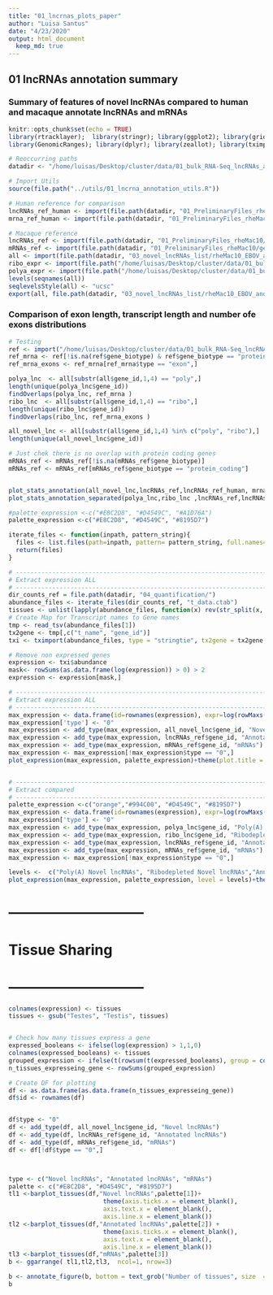 ```yaml
---
title: "01_lncrnas_plots_paper"
author: "Luisa Santus"
date: "4/23/2020"
output: html_document
  keep_md: true 
---
```


## 01 lncRNAs annotation summary

### Summary of features of novel lncRNAs compared to human and macaque annotate lncRNAs and mRNAs

```r
knitr::opts_chunk$set(echo = TRUE)
library(rtracklayer);  library(stringr); library(ggplot2); library(grid); library(gridExtra); library(RColorBrewer); library(readr); library(matrixStats)
library(GenomicRanges); library(dplyr); library(zeallot); library(tximport); library(ggpubr); library(plyr)

# Reoccurring paths
datadir <- "/home/luisas/Desktop/cluster/data/01_bulk_RNA-Seq_lncRNAs_annotation/"

# Import Utils 
source(file.path("../utils/01_lncrna_annotation_utils.R"))

# Human reference for comparison
lncRNAs_ref_human <- import(file.path(datadir, "01_PreliminaryFiles_rheMac10/gene_annotations/gencode.v26.GRCh38.annotation_knownlncRNAs.gtf"))
mrna_ref_human <- import(file.path(datadir, "01_PreliminaryFiles_rheMac10/gene_annotations/gencode.v26.GRCh38.annotation_knownMrnas.gtf"))

# Macaque reference 
lncRNAs_ref <- import(file.path(datadir, "01_PreliminaryFiles_rheMac10/gene_annotations/rheMac10_EBOV-Kikwit_lncrna.gtf"))
mRNAs_ref <- import(file.path(datadir, "01_PreliminaryFiles_rheMac10/gene_annotations/rheMac10_EBOV-Kikwit.gtf"))
all <- import(file.path(datadir, "03_novel_lncRNAs_list/rheMac10_EBOV_and_novel.gtf"))
ribo_expr <- import(file.path("/home/luisas/Desktop/cluster/data/01_bulk_RNA-Seq_lncRNAs_annotation/03_novel_lncRNAs_list/02_novel_expressed/novel_expressed_ribodepleted.gtf"))
polya_expr <- import(file.path("/home/luisas/Desktop/cluster/data/01_bulk_RNA-Seq_lncRNAs_annotation/03_novel_lncRNAs_list/02_novel_expressed/novel_expressed_polya.gtf"))
levels(seqnames(all))
seqlevelsStyle(all) <- "ucsc"
export(all, file.path(datadir, "03_novel_lncRNAs_list/rheMac10_EBOV_and_novel_ucsc.gtf"))
```
### Comparison of exon length, transcript length and number ofe exons distributions


```r
# Testing
ref <- import("/home/luisas/Desktop/cluster/data/01_bulk_RNA-Seq_lncRNAs_annotation/01_PreliminaryFiles_rheMac10/gene_annotations/rheMac10_EBOV-Kikwit.gtf")
ref_mrna <- ref[!is.na(ref$gene_biotype) & ref$gene_biotype == "protein_coding",]
ref_mrna_exons <- ref_mrna[ref_mrna$type == "exon",]

```


```r
polya_lnc  <- all[substr(all$gene_id,1,4) == "poly",]
length(unique(polya_lnc$gene_id))
findOverlaps(polya_lnc, ref_mrna )
ribo_lnc  <- all[substr(all$gene_id,1,4) == "ribo",]
length(unique(ribo_lnc$gene_id))
findOverlaps(ribo_lnc, ref_mrna_exons )

all_novel_lnc <- all[substr(all$gene_id,1,4) %in% c("poly", "ribo"),]
length(unique(all_novel_lnc$gene_id))

# Just chek there is no overlap with protein coding genes
mRNAs_ref <- mRNAs_ref[!is.na(mRNAs_ref$gene_biotype)]
mRNAs_ref <- mRNAs_ref[mRNAs_ref$gene_biotype == "protein_coding"]


plot_stats_annotation(all_novel_lnc,lncRNAs_ref,lncRNAs_ref_human, mrna_ref_human, mRNAs_ref)
plot_stats_annotation_separated(polya_lnc,ribo_lnc ,lncRNAs_ref,lncRNAs_ref_human, mrna_ref_human, mRNAs_ref)
```

```r

#palette_expression <-c("#E8C2D8", "#D4549C", "#A1D76A")
palette_expression <-c("#E8C2D8", "#D4549C", "#8195D7")

iterate_files <- function(inpath, pattern_string){
  files <- list.files(path=inpath, pattern= pattern_string, full.names=TRUE, recursive=TRUE)
  return(files)
} 

# ----------------------------------------------------------------------
# Extract expression ALL 
# ----------------------------------------------------------------------
dir_counts_ref = file.path(datadir, "04_quantification/")
abundance_files <- iterate_files(dir_counts_ref, "t_data.ctab")
tissues <- unlist(lapply(abundance_files, function(x) rev(str_split(x, "/")[[1]])[4]))
# Create Map for Transcript names to Gene names 
tmp <- read_tsv(abundance_files[1])
tx2gene <- tmp[,c("t_name", "gene_id")]
txi <- tximport(abundance_files, type = "stringtie", tx2gene = tx2gene, abundanceCol = tissues)

# Remove non expressed genes 
expression <- txi$abundance
mask<- rowSums(as.data.frame(log(expression)) > 0) > 2
expression <- expression[mask,]

# ----------------------------------------------------------------------
# Extract expression ALL 
# ----------------------------------------------------------------------
max_expression <- data.frame(id=rownames(expression), expr=log(rowMaxs(expression)))
max_expression['type'] <- "0"
max_expression <- add_type(max_expression, all_novel_lnc$gene_id, "Novel lncRNAs")
max_expression <- add_type(max_expression, lncRNAs_ref$gene_id, "Annotated lncRNAs")
max_expression <- add_type(max_expression, mRNAs_ref$gene_id, "mRNAs")
max_expression <- max_expression[!max_expression$type == "0",]
plot_expression(max_expression, palette_expression)+theme(plot.title = element_text(size = 26), axis.text = element_text(size = 18),axis.title.y  = element_text(size = 18))


# ----------------------------------------------------------------------
# Extract compared
# ----------------------------------------------------------------------
palette_expression <-c("orange","#994C00", "#D4549C", "#8195D7")
max_expression <- data.frame(id=rownames(expression), expr=log(rowMaxs(expression)))
max_expression['type'] <- "0"
max_expression <- add_type(max_expression, polya_lnc$gene_id, "Poly(A) Novel lncRNAs")
max_expression <- add_type(max_expression, ribo_lnc$gene_id, "Ribodepleted Novel lncRNAs")
max_expression <- add_type(max_expression, lncRNAs_ref$gene_id, "Annotated lncRNAs")
max_expression <- add_type(max_expression, mRNAs_ref$gene_id, "mRNAs")
max_expression <- max_expression[!max_expression$type == "0",]

levels <-  c("Poly(A) Novel lncRNAs", "Ribodepleted Novel lncRNAs","Annotated lncRNAs", "mRNAs")
plot_expression(max_expression, palette_expression, level = levels)+theme(plot.title = element_text(size = 22), axis.text = element_text( angle =0, vjust = 0.9),axis.title.y  = element_text(size = 15))
```

# -----------------------------
# Tissue Sharing 
# -----------------------------


```r
colnames(expression) <- tissues
tissues <- gsub("Testes", "Testis", tissues)


# Check how many tissues express a gene
expressed_booleans <- ifelse(log(expression) > 1,1,0)
colnames(expressed_booleans) <- tissues
grouped_expression <- ifelse(t(rowsum(t(expressed_booleans), group = colnames(expressed_booleans), na.rm = TRUE))>0, 1,0)
n_tissues_expresseing_gene <- rowSums(grouped_expression)

# Create DF for plotting
df <- as.data.frame(as.data.frame(n_tissues_expresseing_gene))
df$id <- rownames(df)


df$type <- "0"
df <- add_type(df, all_novel_lnc$gene_id, "Novel lncRNAs")
df <- add_type(df, lncRNAs_ref$gene_id, "Annotated lncRNAs")
df <- add_type(df, mRNAs_ref$gene_id, "mRNAs")
df <- df[!df$type == "0",]



type <- c("Novel lncRNAs", "Annotated lncRNAs", "mRNAs")
palette <- c("#E8C2D8", "#D4549C", "#8195D7")
tl1 <-barplot_tissues(df,"Novel lncRNAs",palette[1])+
                          theme(axis.ticks.x = element_blank(),
                          axis.text.x = element_blank(),
                          axis.line.x = element_blank())
tl2 <-barplot_tissues(df,"Annotated lncRNAs",palette[2]) +
                          theme(axis.ticks.x = element_blank(),
                          axis.text.x = element_blank(),
                          axis.line.x = element_blank())
tl3 <-barplot_tissues(df,"mRNAs",palette[3]) 
b <- ggarrange( tl1,tl2,tl3,  ncol=1, nrow=3)

b <- annotate_figure(b, bottom = text_grob("Number of tissues", size  = 22), left = text_grob("Frequency", size = 22, rot = 90))
b

```

